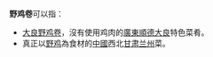 '''野鸡卷'''可以指：

* [[大良野鸡卷|大良野鸡卷]]，沒有使用鸡肉的[[廣東|廣東]][[順德|順德]][[大良|大良]]特色菜肴。
* 真正以[[野鸡|野鸡]]為食材的[[中國|中國]]西北[[甘肃|甘肃]][[兰州|兰州]]菜。

{{disambig|CAT=三字消歧義}}